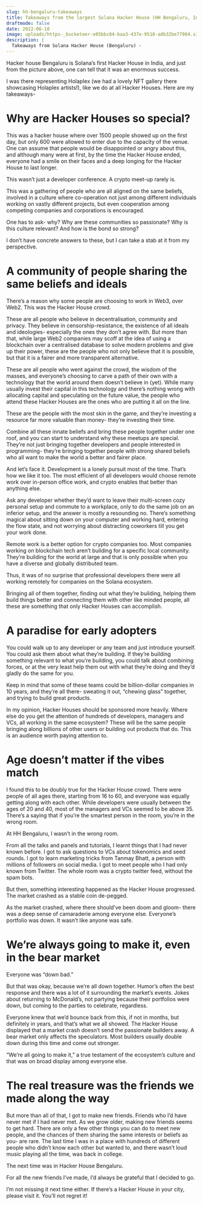 ```yaml
---
slug: hh-bengaluru-takeaways
title: Takeaways from the largest Solana Hacker House (HH Bengaluru, India).
draftmode: false
date: 2022-06-10
image: uploads/https-_bucketeer-e05bbc84-baa3-437e-9518-adb32be77984.s3.amazonaws.com_public_images_9221190f-3e2f-4e44-bc88-5ad22eb80168_4096x2731.jpeg
description: |
  Takeaways from Solana Hacker House (Bengaluru) -
---
```

Hacker house Bengaluru is Solana’s first Hacker House in India, and just from the picture above, one can tell that it was an enormous success.

I was there representing Holaplex (we had a lovely NFT gallery there showcasing Holaplex artists!), like we do at all Hacker Houses. Here are my takeaways-



# Why are Hacker Houses so special?

This was a hacker house where over 1500 people showed up on the first day, but only 600 were allowed to enter due to the capacity of the venue. One can assume that people would be disappointed or angry about this, and although many were at first, by the time the Hacker House ended, everyone had a smile on their faces and a deep longing for the Hacker House to last longer.

This wasn’t just a developer conference. A crypto meet-up rarely is.

This was a gathering of people who are all aligned on the same beliefs, involved in a culture where co-operation not just among different individuals working on vastly different projects, but even cooperation among competing companies and corporations is encouraged.

One has to ask- why? Why are these communities so passionate? Why is this culture relevant? And how is the bond so strong?

I don’t have concrete answers to these, but I can take a stab at it from my perspective.



# A community of people sharing the same beliefs and ideals



There’s a reason why some people are choosing to work in Web3, over Web2. This was the Hacker House crowd.

These are all people who believe in decentralisation, community and privacy. They believe in censorship-resistance, the existence of all ideals and ideologies- especially the ones they don’t agree with. But more than that, while large Web2 companies may scoff at the idea of using a blockchain over a centralised database to solve modern problems and give up their power, these are the people who not only believe that it is possible, but that it is a fairer and more transparent alternative.

These are all people who went against the crowd, the wisdom of the masses, and everyone’s choosing to carve a path of their own with a technology that the world around them doesn’t believe in (yet). While many usually invest their capital in this technology and there’s nothing wrong with allocating capital and speculating on the future value, the people who attend these Hacker Houses are the ones who are putting it all on the line.

These are the people with the most skin in the game, and they’re investing a resource far more valuable than money- they’re investing their time.

Combine all these innate beliefs and bring these people together under one roof, and you can start to understand why these meetups are special. They’re not just bringing together developers and people interested in programming- they’re bringing together people with strong shared beliefs who all want to make the world a better and fairer place.

And let’s face it. Development is a lonely pursuit most of the time. That’s how we like it too. The most efficient of all developers would choose remote work over in-person office work, and crypto enables that better than anything else.

Ask any developer whether they’d want to leave their multi-screen cozy personal setup and commute to a workplace, only to do the same job on an inferior setup, and the answer is mostly a resounding no. There’s something magical about sitting down on your computer and working hard, entering the flow state, and not worrying about distracting coworkers till you get your work done.

Remote work is a better option for crypto companies too. Most companies working on blockchain tech aren’t building for a specific local community. They’re building for the world at large and that is only possible when you have a diverse and globally distributed team.

Thus, it was of no surprise that professional developers there were all working remotely for companies on the Solana ecosystem. 

Bringing all of them together, finding out what they’re building, helping them build things better and connecting them with other like minded people, all these are something that only Hacker Houses can accomplish. 



# A paradise for early adopters

You could walk up to any developer or any team and just introduce yourself. You could ask them about what they’re building. If they’re building something relevant to what you’re building, you could talk about combining forces, or at the very least help them out with what they’re doing and they’d gladly do the same for you. 

Keep in mind that some of these teams could be billion-dollar companies in 10 years, and they’re all there- sweating it out, “chewing glass” together, and trying to build great products.

In my opinion, Hacker Houses should be sponsored more heavily. Where else do you get the attention of hundreds of developers, managers and VCs, all working in the same ecosystem? These will be the same people bringing along billions of other users or building out products that do. This is an audience worth paying attention to.

# Age doesn’t matter if the vibes match

I found this to be doubly true for the Hacker House crowd. There were people of all ages there, starting from 16 to 60, and everyone was equally getting along with each other. While developers were usually between the ages of 20 and 40, most of the managers and VCs seemed to be above 35. There’s a saying that if you’re the smartest person in the room, you’re in the wrong room.

At HH Bengaluru, I wasn’t in the wrong room.

From all the talks and panels and tutorials, I learnt things that I had never known before. I got to ask questions to VCs about tokenomics and seed rounds. I got to learn marketing tricks from Tanmay Bhatt, a person with millions of followers on social media. I got to meet people who I had only known from Twitter. The whole room was a crypto twitter feed, without the spam bots.

But then, something interesting happened as the Hacker House progressed. The market crashed as a stable coin de-pegged.

As the market crashed, where there should’ve been doom and gloom- there was a deep sense of camaraderie among everyone else. Everyone’s portfolio was down. It wasn’t like anyone was safe.

# We’re always going to make it, even in the bear market

Everyone was “down bad.”

But that was okay, because we’re all down together. Humor’s often the best response and there was a lot of it surrounding the market’s events. Jokes about returning to McDonald’s, not partying because their portfolios were down, but coming to the parties to celebrate, regardless.

Everyone knew that we’d bounce back from this, if not in months, but definitely in years, and that’s what we all showed. The Hacker House displayed that a market crash doesn’t send the passionate builders away. A bear market only affects the speculators. Most builders usually double down during this time and come out stronger. 

“We’re all going to make it,” a true testament of the ecosystem’s culture and that was on broad display among everyone else.

# The real treasure was the friends we made along the way

But more than all of that, I got to make new friends. Friends who I’d have never met if I had never met. As we grow older, making new friends seems to get hard. There are only a few other things you can do to meet new people, and the chances of them sharing the same interests or beliefs as you- are rare. The last time I was in a place with hundreds of different people who didn’t know each other but wanted to, and there wasn’t loud music playing all the time, was back in college.

The next time was in Hacker House Bengaluru.

For all the new friends I’ve made, I’d always be grateful that I decided to go.

I’m not missing it next time either. If there’s a Hacker House in your city, please visit it. You’ll not regret it!